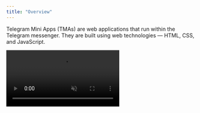 ```yaml
---
title: "Overview"
---
```


Telegram Mini Apps (TMAs) are web applications that run within the Telegram messenger. They are built using web technologies — HTML, CSS, and JavaScript.

<video autoPlay muted loop className="w-full rounded-xl" src="/resources/videos/TMA.mp4">
  Your browser does not support the \<video> tag.
</video>

Mini Apps run within Telegram and are instantly accessible — without the need for installation or redirects.


## TMA developer tools

- [TMA crete CLI](/ecosystem/tma/create-mini-app)
- [Telegram UI Kit](/ecosystem/tma/telegram-ui/overview)
- [Mate](/ecosystem/tma/mate/telegram-apps-mate)
- [Analytics](/ecosystem/tma/analytics/analytics)
